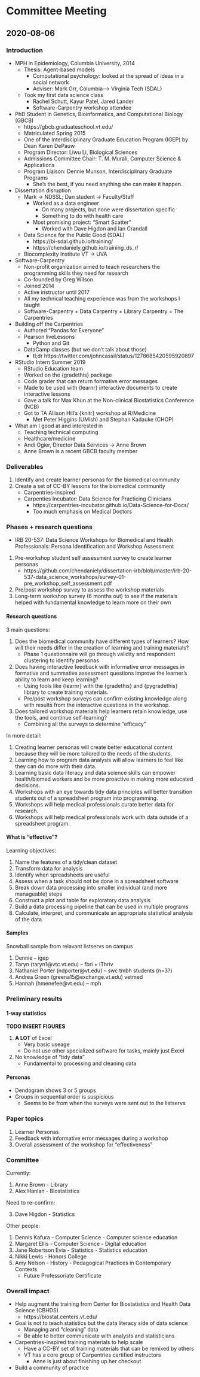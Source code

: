# Committee Meeting

## 2020-08-06

### Introduction

- MPH in Epidemiology, Columbia University, 2014
    - Thesis: Agent-based models
        - Computational psychology: looked at the spread of ideas in a social network
        - Adviser: Mark Orr, Columbia--> Virginia Tech (SDAL)
    - Took my first data science class
        - Rachel Schutt, Kayur Patel, Jared Lander
        - Software-Carpentry workshop attendee

- PhD Student in Genetics, Bioinformatics, and Computational Biology (GBCB)
    - https://gbcb.graduateschool.vt.edu/
    - Matriculated Spring 2015
    - One of the Interdisciplinary Graduate Education Program (IGEP) by Dean Karen DePauw
    - Program Director: Liwu Li, Biological Sciences
    - Admissions Committee Chair: T. M. Murali, Computer Science & Applications
    - Program Liaison: Dennie Munson, Interdisciplinary Graduate Programs
        - She's the best, if you need anything she can make it happen.

- Dissertation disruption
    - Mark -> NDSSL; Dan student -> Faculty/Staff
        - Worked as a data engineer
            - On many projects, but none were dissertation specific
            - Something to do with health care
        - Most promising project: "Smart Scatter"
            - Worked with Dave Higdon and Ian Crandall
    - Data Science for the Public Good (SDAL)
        - https://bi-sdal.github.io/training/
        - https://chendaniely.github.io/training_ds_r/
    - Biocomplexity Institute VT -> UVA

- Software-Carpentry
    - Non-profit organization aimed to teach researchers the programming skills they need for research
    - Co-founded by Greg Wilson
    - Joined 2014
    - Active instructor until 2017
    - All my technical teaching experience was from the workshops I taught
    - Software-Carpentry + Data Carpentry + Library Carpentry = The Carpentries

- Building off the Carpentries
    - Authored "Pandas for Everyone"
    - Pearson liveLessons
        - Python and Git
    - DataCamp classes (but we don't talk about those)
        - tl;dr https://twitter.com/johncassil/status/1278685420595920897

- RStudio Intern Summer 2019
    - RStudio Education team
    - Worked on the {gradethis} package
    - Code grader that can return formative error messages
    - Made to be used with {learnr} interactive documents to create interactive lessons
    - Gave a talk for Max Khun at the Non-clinical Biostatistics Conference (NCB)
    - Got to TA Allison Hill's {knitr} workshop at R/Medicine
        - Met Peter Higgins (UMish) and Stephan Kadauke (CHOP)

- What am I good at and interested in
    - Teaching technical computing
    - Healthcare/medicine
    - Andi Ogier, Director Data Services -> Anne Brown
    - Anne Brown is a recent GBCB faculty member
    
### Deliverables

1. Identify and create learner personas for the biomedical community
2. Create a set of CC-BY lessons for the biomedical community
    - Carpentries-inspired
    - Carpenties Incubator: Data Science for Practicing Clinicians
        - https://carpentries-incubator.github.io/Data-Science-for-Docs/
        - Too much emphasis on Medical Doctors

### Phases + research questions

- IRB 20-537: Data Science Workshops for Biomedical and Health Professionals: Persona Identification and Workshop Assessment

1. Pre-workshop student self assessment survey to create learner personas
    - https://github.com/chendaniely/dissertation-irb/blob/master/irb-20-537-data_science_workshops/survey-01-pre_workshop_self_assessment.pdf
2. Pre/post workshop survey to assess the workshop materials
3. Long-term workshop survey (6 months out) to see if the materials helped with fundamental knowledge to learn more on their own

#### Research questions

3 main questions:

1. Does the biomedical community have different types of learners? How will their needs differ in the creation of learning and training materials?
    - Phase 1 questionnaire will go through validity and respondent clustering to identify personas
2. Does having interactive feedback with informative error messages in formative and summative assessment questions improve the learner's ability to learn and keep learning?
    - Using tools like {learnr} with the {gradethis} and {pygradethis} library to create training materials.
    - Pre/post workshop surveys can confirm existing knowledge along with results from the interactive questions in the workshop.
3. Does tailored workshop materials help learners retain knowledge, use the tools, and continue self-learning?
    - Combining all the surveys to determine "efficacy"
    
In more detail:

1. Creating learner personas will create better educational content because they will be more tailored to the needs of the students.
2. Learning how to program data analysis will allow learners to feel like they can do more with their data.
3. Learning basic data literacy and data science skills can empower health/biomed workers and be more proactive in making more educated decisions.
4. Workshops with an eye towards tidy data principles will better transition students out of a spreadsheet program into programming.
5. Workshops will help medical professionals curate better data for research.
6. Workshops will help medical professionals work with data outside of a spreadsheet program.

#### What is "effective"?

Learning objectives:

1. Name the features of a tidy/clean dataset
2. Transform data for analysis
3. Identify when spreadsheets are useful
4. Assess when a task should not be done in a spreadsheet software
5. Break down data processing into smaller individual (and more manageable) steps
6. Construct a plot and table for exploratory data analysis
7. Build a data processing pipeline that can be used in multiple programs
8. Calculate, interpret, and communicate an appropriate statistical analysis of the data

#### Samples

Snowball sample from relavant listservs on campus

1. Dennie -- igep
2. Taryn (taryn1@vtc.vt.edu) -- fbri + iThriv
3. Nathaniel Porter (ndporter@vt.edu) -- swc tmbh students (n=3?)
4. Andrea Green (greena15@exchange.vt.edu) vetmed
5. Hannah (hmenefee@vt.edu) -- mph

### Preliminary results

#### 1-way statistics

**TODO INSERT FIGURES**

1. **A LOT** of Excel
    - Very basic useage
    - Do not use other specialized software for tasks, mainly just Excel
2. No knowledge of "tidy data"
    - Fundamental to processing and cleaning data

#### Personas

- Dendogram shows 3 or 5 groups
- Groups in sequential order is suspicious
    - Seems to be from when the surveys were sent out to the listservs

### Paper topics

1. Learner Personas
2. Feedback with informative error messages during a workshop
3. Overall assessment of the workshop for "effectiveness"

### Committee

Currently:

1. Anne Brown - Library
2. Alex Hanlan - Biostatistics

Need to re-confirm:

3. Dave Higdon - Statistics

Other people:

1. Dennis Kafura - Computer Science - Computer science education
2. Margaret Ellis - Computer Science - Digital education
3. Jane Robertson Evia - Statistics - Statistics education
4. Nikki Lewis - Honors College
5. Amy Nelson - History - Pedagogical Practices in Contemporary Contexts
    - Future Professoriate Certificate


### Overall impact

- Help augment the training from Center for Biostatistics and Health Data Science (CBHDS)
    - https://biostat.centers.vt.edu/
- Goal is not to teach statistics but the data literacy side of data science
    - Managing and "cleaning" data
    - Be able to better communicate with analysts and statisticians
- Carpentries-inspired training materials to help scale
    - Have a CC-BY set of training materials that can be remixed by others
    - VT has a core group of Carpentries certified instructors
        - Anne is just about finishing up her checkout
- Build a community of practice
